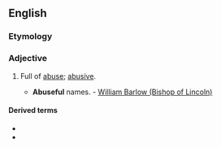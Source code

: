 ==English==

===Etymology===
{{suffix|abuse|ful|lang=en}}

===Adjective===
{{en-adj}}

# {{label|en|rare}} Full of [[abuse]]; [[abusive]].
#* '''Abuseful''' names. - [[w:William Barlow (Bishop of Lincoln)|William Barlow (Bishop of Lincoln)]]

====Derived terms====
* {{l|en|abusefully}}
* {{l|en|abusefulness}}